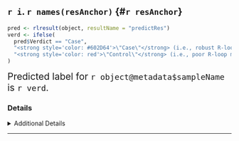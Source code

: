 ## `r i`. `r names(resAnchor)` {#`r resAnchor`}

```r
pred <- rlresult(object, resultName = "predictRes")
verd <- ifelse(
  pred$Verdict == "Case", 
  "<strong style='color: #602D64'>\"Case\"</strong> (i.e., robust R-loop mapping)", 
  "<strong style='color: red'>\"Control\"</strong> (i.e., poor R-loop mapping)"
)
```
<span style="font-size: 1.5em">Predicted label for `r object@metadata$sampleName` is `r verd`.</span>

### Details

<details>

<summary>Additional Details</summary>

To evaluate sample quality, a binary classifier was developed via the online-learning approach described in the RLSuite manuscript. The classifier evaluates features engineered from the RLFS Z score distribution, specifically, the following features:

```r
feature_key <- tibble::tribble(
  ~feature, ~description,
  "Z1", "mean of Z",
  "Z2", "variance of Z",
  "Zacf1", "mean of Z ACF",
  "Zacf2", "variance of Z ACF",
  "ReW1", "mean of FT of Z (real part)",
  "ReW2", "variance of FT of Z (real part)",
  "ImW1", "mean of FT of Z (imaginary part)",
  "ImW2", "variance of FT of Z (imaginary part)",
  "ReWacf1", "mean of FT of Z ACF (real part)",
  "ReWacf2", "variance of FT of Z ACF (real part)",
  "ImWacf1", "mean of FT of Z ACF (imaginary part)",
  "ImWacf2", "variance of FT of Z ACF (imaginary part)"
) 

tibble::tibble(
  pred$Features
) %>% 
  dplyr::right_join(feature_key, by = "feature") %>%
  dplyr::relocate(description, .after = feature) %>%
  kableExtra::kable(caption = paste0(
    "Abbrevitations: Z, Z-score",
    " distribution; ACF, autocorrelation function; FT, Fourier Transform."
  )) %>% 
  kableExtra::kable_material(c("striped", "hover"), 
                             position = "left", full_width=FALSE)
```

From these features, classification was performed to derive a *verdict* (predicted label) regarding whether the sample mapped R-loops or not. In short, "Case" indicates any sample for which all the following are true:

1. **Criteria 1**: The RLFS Permutation test P value is significant (p < .05)
2. **Criteria 2**: The Z-score distribution middle is > 0.
3. **Criteria 3**: The Z-score distribution middle is > the start and the end.
4. **Criteria 4**: The model predicts a label of "Case". 

The criteria for **`r object@metadata$sampleName`** are shown below:

```r
tibble::tibble(
    Criteria = paste0(seq(4),". ", names(pred$Criteria)),
    Result = unlist(pred$Criteria)
) %>%
    kableExtra::kable(caption = paste0(
        "Results from quality analysis of <strong>",
        object@metadata$sampleName, "</strong>")
    ) %>%
    kableExtra::kable_material(c("striped", "hover"),
                               full_width=FALSE,
                               position="float_right") %>%
    kableExtra::column_spec(
        column = 2, 
        color = ifelse(unlist(pred$Criteria), "#A45BA4", "red"),
        bold = TRUE
    ) 
```

These results led to the final prediction: `r verd`.

</details>


***
